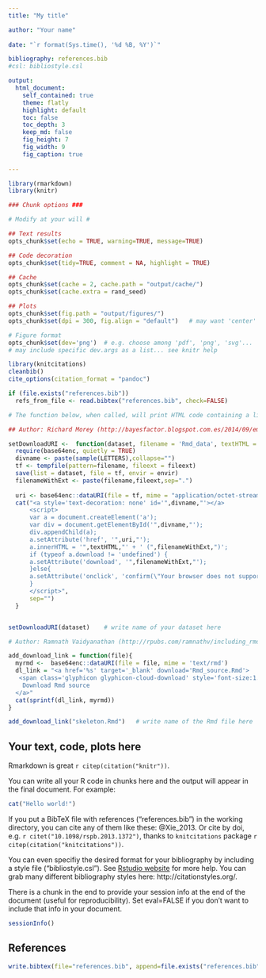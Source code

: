 ```yaml
---
title: "My title"

author: "Your name"
          
date: "`r format(Sys.time(), '%d %B, %Y')`"

bibliography: references.bib
#csl: bibliostyle.csl

output:
  html_document:
    self_contained: true
    theme: flatly
    highlight: default
    toc: false
    toc_depth: 3
    keep_md: false
    fig_height: 7
    fig_width: 9
    fig_caption: true
    
---
```







```r

library(rmarkdown)
library(knitr)

### Chunk options ###

# Modify at your will #

## Text results
opts_chunk$set(echo = TRUE, warning=TRUE, message=TRUE)

## Code decoration
opts_chunk$set(tidy=TRUE, comment = NA, highlight = TRUE)

## Cache
opts_chunk$set(cache = 2, cache.path = "output/cache/")
opts_chunk$set(cache.extra = rand_seed)

## Plots
opts_chunk$set(fig.path = "output/figures/")
opts_chunk$set(dpi = 300, fig.align = "default")   # may want 'center' sometimes

# Figure format
opts_chunk$set(dev='png')  # e.g. choose among 'pdf', 'png', 'svg'...
# may include specific dev.args as a list... see knitr help


```


```r

library(knitcitations)
cleanbib()   
cite_options(citation_format = "pandoc")

if (file.exists("references.bib")) 
  refs_from_file <- read.bibtex("references.bib", check=FALSE)

```



```r

# The function below, when called, will print HTML code containing a link to an encoded version of an RData file.

## Author: Richard Morey (http://bayesfactor.blogspot.com.es/2014/09/embedding-rdata-files-in-rmarkdown.html) ##

setDownloadURI <-  function(dataset, filename = 'Rmd_data', textHTML = "Click here to download the data.", fileext = "RData", envir = parent.frame()){
  require(base64enc, quietly = TRUE)
  divname <- paste(sample(LETTERS),collapse="")
  tf <- tempfile(pattern=filename, fileext = fileext)
  save(list = dataset, file = tf, envir = envir)
  filenameWithExt <- paste(filename,fileext,sep=".")
  
  uri <- base64enc::dataURI(file = tf, mime = "application/octet-stream", encoding = "base64")
  cat("<a style='text-decoration: none' id='",divname,"'></a>
      <script>
      var a = document.createElement('a');
      var div = document.getElementById('",divname,"');
      div.appendChild(a);
      a.setAttribute('href', '",uri,"');
      a.innerHTML = '",textHTML,"' + ' (",filenameWithExt,")';
      if (typeof a.download != 'undefined') {
      a.setAttribute('download', '",filenameWithExt,"');
      }else{
      a.setAttribute('onclick', 'confirm(\"Your browser does not support the download HTML5 attribute. You must rename the file to ",filenameWithExt," after downloading it (or use Chrome/Firefox/Opera). \")');
      }
      </script>",
      sep="")
  }


setDownloadURI(dataset)    # write name of your dataset here

```




```r

# Author: Ramnath Vaidyanathan (http://rpubs.com/ramnathv/including_rmd_source)

add_download_link = function(file){
  myrmd <-  base64enc::dataURI(file = file, mime = 'text/rmd')
  dl_link = "<a href='%s' target='_blank' download='Rmd_source.Rmd'>
   <span class='glyphicon glyphicon-cloud-download' style='font-size:1.2em;'></span> 
    Download Rmd source
  </a>"
  cat(sprintf(dl_link, myrmd))
}

add_download_link("skeleton.Rmd")   # write name of the Rmd file here

```





## Your text, code, plots here

Rmarkdown is great `r citep(citation("knitr"))`. 

You can write all your R code in chunks here and the output will appear in the final document. For example:

```r
cat("Hello world!")
```


If you put a BibTeX file with references ("references.bib") in the working directory, you can cite any of them like these: @Xie_2013. Or cite by doi, e.g. `r citet("10.1098/rspb.2013.1372")`, thanks to `knitcitations` package `r citep(citation("knitcitations"))`. 

You can even specifiy the desired format for your bibliography by including a style file ("bibliostyle.csl"). See [Rstudio website](http://rmarkdown.rstudio.com/authoring_bibliographies_and_citations.html) for more help. You can grab many different bibliography styles here: http://citationstyles.org/.

There is a chunk in the end to provide your session info at the end of the document (useful for reproducibility). Set eval=FALSE if you don't want to include that info in your document.


```r
sessionInfo()
```


## References

```r
write.bibtex(file="references.bib", append=file.exists("references.bib"))

```





